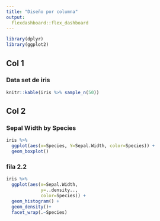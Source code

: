 ```yaml
---
title: "Diseño por columna"
output: 
  flexdashboard::flex_dashboard
---
```



```r
library(dplyr)
library(ggplot2)
```



Col 1
----------------

### Data set de iris

```r
knitr::kable(iris %>% sample_n(50))
```



Col 2
----------------
### Sepal Width by Species
```r
iris %>% 
  ggplot(aes(x=Species, Y=Sepal.Width, color=Species)) + 
  geom_boxplot()
```

### fila 2.2
```r
iris %>%
  ggplot(aes(x=Sepal.Width, 
             y=..density.., 
             color=Species)) + 
  geom_histogram() +
  geom_density()+
  facet_wrap(.~Species)
```



